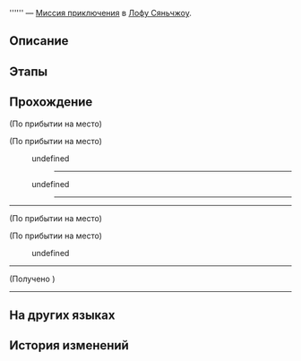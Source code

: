 {{Дополнить|Диалоги.}}
{{Миссия Инфобокс
|id              = 4015103
|Название        = 
|Изображение     = Миссия Освоения .png
|Тип             = Миссия приключения
|События         = 
|Глава           = 
|Условия         = Завершите миссию {{cx}}<!--Hidden Mission ID 4015101--> и дождитесь ежедневного [[Обновление сервера|обновления сервера]]
|Персонажи       = Бандит А; Бандит Б; Первопроходец; Фунгизонтик
|СтартЛокация    = Облачная переправа
|Мир             = Лофу Сяньчжоу
|Локации         = Облачная переправа
|Предыдущая      = 
|Следующая       = 
|Награды         = 
}}
'''''' — [[Миссия приключения]] в [[Лофу Сяньчжоу]].

==Описание==
{{Описание|<!--официальное описание из Перекрёстка судеб-->}}

==Этапы==


==Прохождение==
{{Дополнить}}

;(По прибытии на место)

;(По прибытии на место)
<!--Unknown TalkSentence: 412240101-->
:{{Диалог|Стрелка}} undefined
:<!--Unknown TalkSentence: 412240103-->
:<!--Unknown TalkSentence: 412240107-->
:<!--Unknown TalkSentence: 412240108-->
:<!--Unknown TalkSentence: 412240109-->
:<!--Unknown TalkSentence: 412240110-->
:<!--Unknown TalkSentence: 412240111-->
:<!--Unknown TalkSentence: 412240112-->
:<!--Unknown TalkSentence: 412240113-->
:<!--Unknown TalkSentence: 412240114-->
::----
:{{Диалог|Стрелка}} undefined
:<!--Unknown TalkSentence: 412240105-->
:<!--Unknown TalkSentence: 412240106-->
:<!--Unknown TalkSentence: 412240107-->
:<!--Unknown TalkSentence: 412240108-->
:<!--Unknown TalkSentence: 412240109-->
:<!--Unknown TalkSentence: 412240110-->
:<!--Unknown TalkSentence: 412240111-->
:<!--Unknown TalkSentence: 412240112-->
:<!--Unknown TalkSentence: 412240113-->
:<!--Unknown TalkSentence: 412240114-->
::----
<!--Unknown TalkSentence: 412240103-->
<!--Unknown TalkSentence: 412240107-->
<!--Unknown TalkSentence: 412240108-->
<!--Unknown TalkSentence: 412240109-->
<!--Unknown TalkSentence: 412240110-->
<!--Unknown TalkSentence: 412240111-->
<!--Unknown TalkSentence: 412240112-->
<!--Unknown TalkSentence: 412240113-->
<!--Unknown TalkSentence: 412240114-->
----
;(По прибытии на место)

;(По прибытии на место)
<!--Unknown TalkSentence: 412260101-->
:{{Диалог|Стрелка}} undefined
<!--Unknown TalkSentence: 412260103-->
<!--Unknown TalkSentence: 412260104-->
<!--Unknown TalkSentence: 412260105-->
<!--Unknown TalkSentence: 412260106-->
<!--Unknown TalkSentence: 412260107-->
----
;(Получено {{Item|Код для получения сундука|20|x=1|text=Код для получения сундука}})
----
{{Диалог Конец}}

==На других языках==
{{На других языках
|en   = 
|zhs  = 
|zht  = 
|ja   = 
|ko   = 
|es   = 
|fr   = 
|ru   = 
|th   = 
|vi   = 
|de   = 
|id   = 
|pt   = 
}}

==История изменений==
{{История изменений|2.7}}
